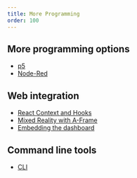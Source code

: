 ```yaml
---
title: More Programming
order: 100
---
```


## More programming options

-   [p5](/clients/p5js)
-   [Node-Red](/clients/node-red)

## Web integration

-   [React Context and Hooks](/clients/react)
-   [Mixed Reality with A-Frame](/clients/a-frame)
-   [Embedding the dashboard](/clients/embed)

## Command line tools

-   [CLI](/clients/cli)
